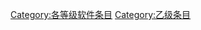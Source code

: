 {{catmore1|[[WikiProject:软件|WikiProject:软件]]}}
{{Articles by Quality|topic=软件|project=软件|format=TOC}}
{{emptycat}}

[[Category:各等级软件条目|Category:各等级软件条目]]
[[Category:乙级条目|Category:乙级条目]]